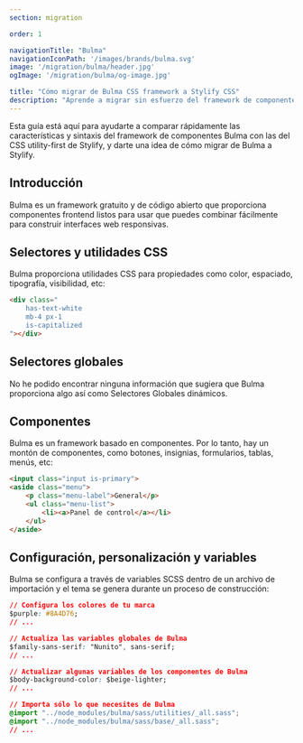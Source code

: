 ```yaml
---
section: migration

order: 1

navigationTitle: "Bulma"
navigationIconPath: '/images/brands/bulma.svg'
image: '/migration/bulma/header.jpg'
ogImage: '/migration/bulma/og-image.jpg'

title: "Cómo migrar de Bulma CSS framework a Stylify CSS"
description: "Aprende a migrar sin esfuerzo del framework de componentes CSS Bulma al CSS utility-first de Stylify y codifica más rápido con menos código."
---
```


Esta guía está aquí para ayudarte a comparar rápidamente las características y sintaxis del framework de componentes Bulma con las del CSS utility-first de Stylify, y darte una idea de cómo migrar de Bulma a Stylify.

<MigrationNote />

## Introducción
Bulma es un framework gratuito y de código abierto que proporciona componentes frontend listos para usar que puedes combinar fácilmente para construir interfaces web responsivas.

<MigrationStylifyDescription />

## Selectores y utilidades CSS

<MigrationCodeBlock image="bulma.svg">
<div slot="tool">

Bulma proporciona utilidades CSS para propiedades como color, espaciado, tipografía, visibilidad, etc:

```html
<div class="
	has-text-white
	mb-4 px-1
	is-capitalized
"></div>
```

</div>
<div slot="stylify">

<MigrationStylifySelectors />

</div>
</MigrationCodeBlock>


## Selectores globales

<MigrationCodeBlock image="bulma.svg">
<div slot="tool">

No he podido encontrar ninguna información que sugiera que Bulma proporciona algo así como Selectores Globales dinámicos.

</div>
<div slot="stylify">

<MigrationStylifyCustomSelectors />

</div>
</MigrationCodeBlock>

## Componentes
<MigrationCodeBlock image="bulma.svg">
<div slot="tool">

Bulma es un framework basado en componentes. Por lo tanto, hay un montón de componentes, como botones, insignias, formularios, tablas, menús, etc:

```html
<input class="input is-primary">
<aside class="menu">
	<p class="menu-label">General</p>
	<ul class="menu-list">
		<li><a>Panel de control</a></li>
	</ul>
</aside>
```

</div>
<div slot="stylify">

<MigrationStylifyComponents />

</div>
</MigrationCodeBlock>

## Configuración, personalización y variables
<MigrationCodeBlock image="bulma.svg">
<div slot="tool">

Bulma se configura a través de variables SCSS dentro de un archivo de importación y el tema se genera durante un proceso de construcción:

```css
// Configura los colores de tu marca
$purple: #8A4D76;
// ...

// Actualiza las variables globales de Bulma
$family-sans-serif: "Nunito", sans-serif;
// ...

// Actualizar algunas variables de los componentes de Bulma
$body-background-color: $beige-lighter;
// ...

// Importa sólo lo que necesites de Bulma
@import "../node_modules/bulma/sass/utilities/_all.sass";
@import "../node_modules/bulma/sass/base/_all.sass";
// ...
```

</div>
<div slot="stylify">

<MigrationStylifyVariables />
</div>
</MigrationCodeBlock>

<MigrationPageFooter />
